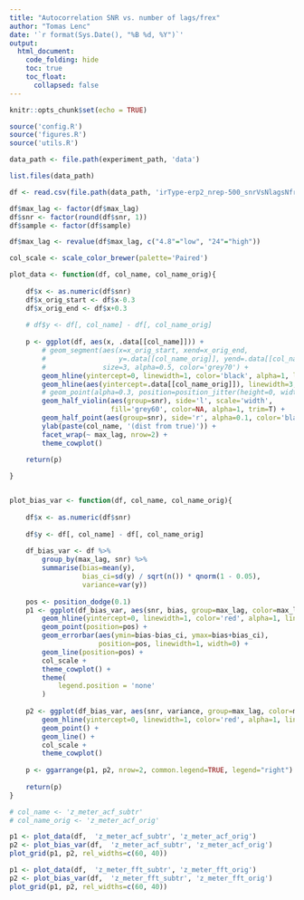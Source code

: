 ```yaml
---
title: "Autocorrelation SNR vs. number of lags/frex"
author: "Tomas Lenc"
date: '`r format(Sys.Date(), "%B %d, %Y")`'
output:
  html_document: 
    code_folding: hide
    toc: true
    toc_float: 
      collapsed: false
---
```


```r
knitr::opts_chunk$set(echo = TRUE)

source('config.R')
source('figures.R')
source('utils.R')

```

```r

data_path <- file.path(experiment_path, 'data')

list.files(data_path)
```


```r

df <- read.csv(file.path(data_path, 'irType-erp2_nrep-500_snrVsNlagsNfrex.csv'))

df$max_lag <- factor(df$max_lag)
df$snr <- factor(round(df$snr, 1))
df$sample <- factor(df$sample)

df$max_lag <- revalue(df$max_lag, c("4.8"="low", "24"="high"))

```


```r

col_scale <- scale_color_brewer(palette='Paired')

plot_data <- function(df, col_name, col_name_orig){
    
    df$x <- as.numeric(df$snr)
    df$x_orig_start <- df$x-0.3
    df$x_orig_end <- df$x+0.3
    
    # df$y <- df[, col_name] - df[, col_name_orig]
    
    p <- ggplot(df, aes(x, .data[[col_name]])) + 
        # geom_segment(aes(x=x_orig_start, xend=x_orig_end,
        #                  y=.data[[col_name_orig]], yend=.data[[col_name_orig]]),
        #              size=3, alpha=0.5, color='grey70') +
        geom_hline(yintercept=0, linewidth=1, color='black', alpha=1, linetype='dotted') + 
        geom_hline(aes(yintercept=.data[[col_name_orig]]), linewidth=3, color='red', alpha=0.4) + 
        # geom_point(alpha=0.3, position=position_jitter(height=0, width=0.2)) +
        geom_half_violin(aes(group=snr), side='l', scale='width',
                         fill='grey60', color=NA, alpha=1, trim=T) + 
        geom_half_point(aes(group=snr), side='r', alpha=0.1, color='black') + 
        ylab(paste(col_name, '(dist from true)')) + 
        facet_wrap(~ max_lag, nrow=2) + 
        theme_cowplot()
    
    return(p)

}


plot_bias_var <- function(df, col_name, col_name_orig){
    
    df$x <- as.numeric(df$snr)
    
    df$y <- df[, col_name] - df[, col_name_orig]
    
    df_bias_var <- df %>% 
        group_by(max_lag, snr) %>% 
        summarise(bias=mean(y), 
                  bias_ci=sd(y) / sqrt(n()) * qnorm(1 - 0.05), 
                  variance=var(y))
    
    pos <- position_dodge(0.1)
    p1 <- ggplot(df_bias_var, aes(snr, bias, group=max_lag, color=max_lag)) + 
        geom_hline(yintercept=0, linewidth=1, color='red', alpha=1, linetype='dotted') + 
        geom_point(position=pos) + 
        geom_errorbar(aes(ymin=bias-bias_ci, ymax=bias+bias_ci),
                      position=pos, linewidth=1, width=0) + 
        geom_line(position=pos) + 
        col_scale + 
        theme_cowplot() + 
        theme(
            legend.position = 'none'
        )
    
    p2 <- ggplot(df_bias_var, aes(snr, variance, group=max_lag, color=max_lag)) + 
        geom_hline(yintercept=0, linewidth=1, color='red', alpha=1, linetype='dotted') + 
        geom_point() + 
        geom_line() + 
        col_scale + 
        theme_cowplot()
    
    p <- ggarrange(p1, p2, nrow=2, common.legend=TRUE, legend="right")
    
    return(p)
}
```



```r

# col_name <- 'z_meter_acf_subtr'
# col_name_orig <- 'z_meter_acf_orig'

p1 <- plot_data(df,  'z_meter_acf_subtr', 'z_meter_acf_orig')
p2 <- plot_bias_var(df,  'z_meter_acf_subtr', 'z_meter_acf_orig')
plot_grid(p1, p2, rel_widths=c(60, 40))
```



```r

p1 <- plot_data(df,  'z_meter_fft_subtr', 'z_meter_fft_orig')
p2 <- plot_bias_var(df,  'z_meter_fft_subtr', 'z_meter_fft_orig')
plot_grid(p1, p2, rel_widths=c(60, 40))
```




